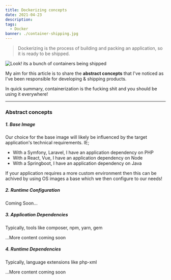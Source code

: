 ```yaml
---
title: Dockerizing concepts
date: 2021-04-23
description:
tags:
  - Docker
banner: ./container-shipping.jpg
---
```

> Dockerizing is the process of building and packing an application, so it is ready to be shipped.

![Look! its a bunch of containers being shipped](./container-shipping.jpg)

My aim for this article is to share the **abstract concepts** that I've noticed as I've been responsible
for developing & shipping products.

In quick summary, containerization is the fucking shit and you should be using it everywhere!
____
### Abstract concepts
##### 1. Base Image
Our choice for the base image will likely be influenced by the target application's technical requirements.
IE;
- With a Symfony, Laravel, I have an application dependency on PHP
- With a React, Vue, I have an application dependency on Node
- With a Springboot, I have an application dependency on Java

If your application requires a more custom environment then this can be achived by using OS images a base which we then configure to our needs!

##### 2. Runtime Configuration
Coming Soon...


##### 3. Application Dependencies
Typically, tools like composer, npm, yarn, gem

...More content coming soon

##### 4. Runtime Dependencies
Typically, language extensions like php-xml

...More content coming soon
